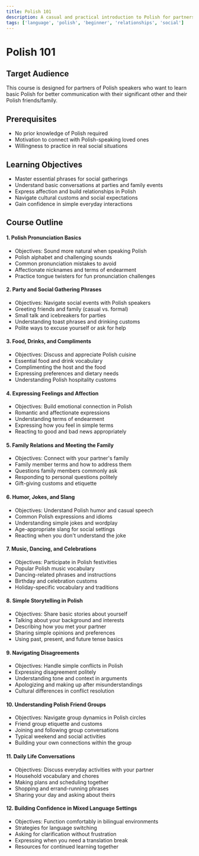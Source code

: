 ```yaml
---
title: Polish 101
description: A casual and practical introduction to Polish for partners of Polish speakers
tags: ['language', 'polish', 'beginner', 'relationships', 'social']
---
```


# Polish 101

## Target Audience
This course is designed for partners of Polish speakers who want to learn basic Polish for better communication with their significant other and their Polish friends/family.

## Prerequisites
- No prior knowledge of Polish required
- Motivation to connect with Polish-speaking loved ones
- Willingness to practice in real social situations

## Learning Objectives
- Master essential phrases for social gatherings
- Understand basic conversations at parties and family events
- Express affection and build relationships in Polish
- Navigate cultural customs and social expectations
- Gain confidence in simple everyday interactions

## Course Outline

#### 1. Polish Pronunciation Basics
- Objectives: Sound more natural when speaking Polish
- Polish alphabet and challenging sounds
- Common pronunciation mistakes to avoid
- Affectionate nicknames and terms of endearment
- Practice tongue twisters for fun pronunciation challenges

#### 2. Party and Social Gathering Phrases
- Objectives: Navigate social events with Polish speakers
- Greeting friends and family (casual vs. formal)
- Small talk and icebreakers for parties
- Understanding toast phrases and drinking customs
- Polite ways to excuse yourself or ask for help

#### 3. Food, Drinks, and Compliments
- Objectives: Discuss and appreciate Polish cuisine
- Essential food and drink vocabulary
- Complimenting the host and the food
- Expressing preferences and dietary needs
- Understanding Polish hospitality customs

#### 4. Expressing Feelings and Affection
- Objectives: Build emotional connection in Polish
- Romantic and affectionate expressions
- Understanding terms of endearment
- Expressing how you feel in simple terms
- Reacting to good and bad news appropriately

#### 5. Family Relations and Meeting the Family
- Objectives: Connect with your partner's family
- Family member terms and how to address them
- Questions family members commonly ask
- Responding to personal questions politely
- Gift-giving customs and etiquette

#### 6. Humor, Jokes, and Slang
- Objectives: Understand Polish humor and casual speech
- Common Polish expressions and idioms
- Understanding simple jokes and wordplay
- Age-appropriate slang for social settings
- Reacting when you don't understand the joke

#### 7. Music, Dancing, and Celebrations
- Objectives: Participate in Polish festivities
- Popular Polish music vocabulary
- Dancing-related phrases and instructions
- Birthday and celebration customs
- Holiday-specific vocabulary and traditions

#### 8. Simple Storytelling in Polish
- Objectives: Share basic stories about yourself
- Talking about your background and interests
- Describing how you met your partner
- Sharing simple opinions and preferences
- Using past, present, and future tense basics

#### 9. Navigating Disagreements
- Objectives: Handle simple conflicts in Polish
- Expressing disagreement politely
- Understanding tone and context in arguments
- Apologizing and making up after misunderstandings
- Cultural differences in conflict resolution

#### 10. Understanding Polish Friend Groups
- Objectives: Navigate group dynamics in Polish circles
- Friend group etiquette and customs
- Joining and following group conversations
- Typical weekend and social activities
- Building your own connections within the group

#### 11. Daily Life Conversations
- Objectives: Discuss everyday activities with your partner
- Household vocabulary and chores
- Making plans and scheduling together
- Shopping and errand-running phrases
- Sharing your day and asking about theirs

#### 12. Building Confidence in Mixed Language Settings
- Objectives: Function comfortably in bilingual environments
- Strategies for language switching
- Asking for clarification without frustration
- Expressing when you need a translation break
- Resources for continued learning together